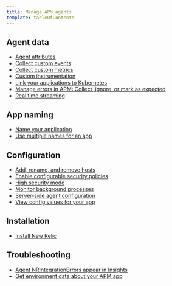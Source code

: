 ```yaml
---
title: Manage APM agents
template: tableOfContents
---
```


## Agent data

* [Agent attributes](/docs/agents/manage-apm-agents/agent-data/agent-attributes)
* [Collect custom events](/docs/agents/manage-apm-agents/agent-data/collect-custom-events)
* [Collect custom metrics](/docs/agents/manage-apm-agents/agent-data/collect-custom-metrics)
* [Custom instrumentation](/docs/agents/manage-apm-agents/agent-data/custom-instrumentation)
* [Link your applications to Kubernetes](/docs/agents/manage-apm-agents/agent-data/link-your-applications-kubernetes)
* [Manage errors in APM: Collect, ignore, or mark as expected](/docs/agents/manage-apm-agents/agent-data/manage-errors-apm-collect-ignore-or-mark-expected)
* [Real time streaming](/docs/agents/manage-apm-agents/agent-data/real-time-streaming)

## App naming

* [Name your application](/docs/agents/manage-apm-agents/app-naming/name-your-application)
* [Use multiple names for an app](/docs/agents/manage-apm-agents/app-naming/use-multiple-names-app)

## Configuration

* [Add, rename, and remove hosts](/docs/agents/manage-apm-agents/configuration/add-rename-remove-hosts)
* [Enable configurable security policies](/docs/agents/manage-apm-agents/configuration/enable-configurable-security-policies)
* [High security mode](/docs/agents/manage-apm-agents/configuration/high-security-mode)
* [Monitor background processes](/docs/agents/manage-apm-agents/configuration/monitor-background-processes)
* [Server-side agent configuration](/docs/agents/manage-apm-agents/configuration/server-side-agent-configuration)
* [View config values for your app](/docs/agents/manage-apm-agents/configuration/view-config-values-your-app)

## Installation

* [Install New Relic](/docs/agents/manage-apm-agents/installation/install-agent)

## Troubleshooting

* [Agent NRIntegrationErrors appear in Insights](/docs/agents/manage-apm-agents/troubleshooting/agent-nrintegrationerrors-appear-insights)
* [Get environment data about your APM app](/docs/agents/manage-apm-agents/troubleshooting/get-environment-data-about-your-apm-app)
